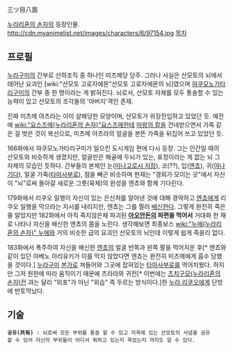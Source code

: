 三ツ目八面

[[누라리횬의 손자]]의 등장인물.
http://cdn.myanimelist.net/images/characters/6/97154.jpg
[[목차]]

== 프로필 ==
[[누라구미]]의 간부로 산하조직 중 하나인 미츠메당 당주. 그러나 사실은 산모토의 뇌에서 태어난 요괴인 [wiki:"산모토 고로자에몬"산모토 고로자에몬의 뇌]였으며 [[햐쿠모노가타리구미]]의 간부 중 한 명이라는 게 밝혀진다. 
뇌로서, 산모토 자체를 모두 통솔할 수 있는 능력이 있고 산모토의 조각들의 '아버지'격인 존재.

진짜 미츠메 야츠라는 이미 살해당한 모양이며, 산모토가 위장잔입하고 있었던 듯. 예전에 [[wiki:"요스즈메(누라리횬의 손자)"요스즈메]]한테 [[마왕의 칼]]을 건네받으면서 가죽 같은 걸 벗은 것이 복선으로, 미츠메 야츠라의 얼굴을 본뜬 가죽을 뒤집어 쓰고 있었던 듯. 

166화에서 햐쿠모노가타리구미가 일으킨 도시게임 편에 다시 등장. 그는 인간일 때의 산모토와 비슷하게 생겼지만, 얼굴만은 해골에 두뇌가 있는, 표정이라는 게 없는 뇌 그 자체의 모습인 듯하다. 간부들의 본체인 눈([[미나고로시 지장]]), 코(??), 입([[엔쵸]]), 귀([[야나기다]]), 얼굴 가죽([[타마사부로]]), 점을 빼곤 비슷하며 현재는 "경외가 모이는 곳"에서 자신이 "뇌"로써 돌아갈 새로운 그릇(육체)의 완성을 엔쵸와 함께 기다린다.

179화에서 리쿠오 일행이 자신이 있는 은신처를 알아낸 것에 대해 경악하고 [[엔쵸]]에게 리쿠오 일행을 막으라는 지시를 내리지만, 엔쵸는 그를 찔러 [[배신]]한다. 그렇게 완전히 죽은 줄 알았지만 182화에서 아직 죽지않은채 파괴된 '''[[아오안돈]]의 파편을 먹어서''' 거대화 한 채로 나타나 자신을 배신한 엔쵸의 몸을 노린다. 생각해보면 최종보스 [[wiki:"누에(누라리횬의 손자)" 누에]]와 거의 비슷한 급의 요괴인 산모토의 뇌인데 이렇게 쉽게 죽을리 없다.

183화에서 폭주하여 자신을 배신한 [[엔쵸]]의 얼굴 반쪽과 왼쪽 팔을 먹어치운 후[* 엔쵸와 같이 있던 아베노 아리유키가 이를 막지 않았다면 엔쵸는 완전히 미츠메에게 흡수 당했을 것이다.] [[누라구미]] [[본가]]로 쳐들어와 그곳에 잡혀있는 [[타마사부로]]를 먹어치웠다. 하지만 그저 원한에 따라 움직이기 때문에 츠라라와 귀전[* 이번에는 [[츠치구모(누라리횬의 손자)]]전 과는 달리 "외포"가 아닌 "외습" 즉 두르는 방식이다.]한 [[누라 리쿠오]]에게 단방에 반토막났다.

== 기술 == 
 '''공유(共有)''' : 뇌로써 모든 부위를 통솔 할 수 있고 지옥에 있는 산모토의 사념을 공유할 수 있어 자신의 부위들이 어디서 뭐하고 있는지 죽었는지 까지도 알 수 있다.

